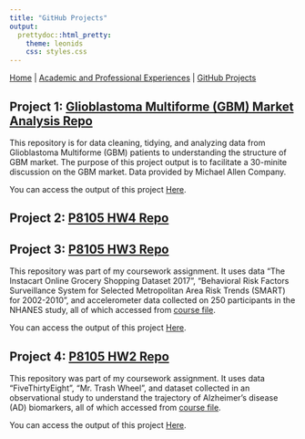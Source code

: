 ```yaml
---
title: "GitHub Projects"
output: 
  prettydoc::html_pretty:
    theme: leonids
    css: styles.css
---
```


[Home](index.html) | 
[Academic and Professional Experiences](experiences.html) | 
[GitHub Projects](github_projects.html)

## Project 1: [Glioblastoma Multiforme (GBM) Market Analysis Repo](https://github.com/xl3214/m3_GBM_market.git)

This repository is for data cleaning, tidying, and analyzing data from Glioblastoma Multiforme (GBM) patients to understanding the structure of GBM market. The purpose of this project output is to facilitate a 30-minite discussion on the GBM market. Data provided by Michael Allen Company.

You can access the output of this project [Here](https://github.com/xl3214/m3_GBM_market/blob/a48e0971c2d24c84a469fdbc784a760061bf0ac5/m3_GBM_market.pdf).

## Project 2: [P8105 HW4 Repo](https://github.com/xl3214/p8105_hw4_xl3214.git)

## Project 3: [P8105 HW3 Repo](https://github.com/xl3214/p8105_hw3_xl3214.git)

This repository was part of my coursework assignment. It uses data “The Instacart Online Grocery Shopping Dataset 2017”, "Behavioral Risk Factors Surveillance System for Selected Metropolitan Area Risk Trends (SMART) for 2002-2010", and accelerometer data collected on 250 participants in the NHANES study, all of which accessed from [course file](https://p8105.com/homework_3.html). 

You can access the output of this project [Here](https://github.com/xl3214/p8105_hw3_xl3214/blob/0fe03059ee6bc7484104e43385796e9857c731fe/p8105_hw3_xl3214.md).

## Project 4: [P8105 HW2 Repo](https://github.com/xl3214/p8105_hw2_xl3214.git)

This repository was part of my coursework assignment. It uses data “FiveThirtyEight”, "Mr. Trash Wheel", and dataset collected in an observational study to understand the trajectory of Alzheimer’s disease (AD) biomarkers, all of which accessed from [course file](https://p8105.com/homework_2.html). 

You can access the output of this project [Here](https://github.com/xl3214/p8105_hw2_xl3214/blob/82c02a004d9c9654272fd01ef8424cf08aef26c1/p8105_hw2_xl3214.md).
